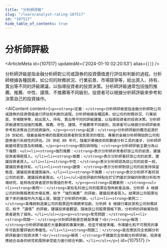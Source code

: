 ```yaml
---
title: "分析師評級"
slug: "/learn/analyst-rating-107517"
id: "107517"
hide_table_of_contents: true
---
```



# 分析師評級

<ArticleMeta id={107517} updatedAt={'2024-01-10 02:20:53'} alias={`[]`} />
<div className='border-solid border-b border-t-0 my-4 border-[var(--ifm-color-gray-300)]' />

分析師評級是指金融分析師對公司或證券的投資價值進行評估和判斷的過程。分析師根據各種因素，如公司的財務狀況、行業前景、市場競爭等，給出買入、持有、賣出等不同的評級建議，以指導投資者的投資決策。分析師評級通常包括強烈推薦、推薦、中性、謹慎、不推薦等不同級別，投資者可以根據分析師評級來參考和決策自己的投資操作。

<AIContent content={`<p><strong>定義：</strong>分析師評級是指金融分析師對公司或證券的投資價值進行評估和判斷的過程。分析師根據各種因素，如公司的財務狀況、行業前景、市場競爭等，給出買入、持有、賣出等不同的評級建議，以指導投資者的投資決策。分析師評級通常包括強烈推薦、推薦、中性、謹慎、不推薦等不同級別，投資者可以根據分析師評級來參考和決策自己的投資操作。</p><p><strong>起源：</strong>分析師評級的概念起源於 20 世紀初，隨着金融市場的發展和投資者對信息需求的增加，專業的金融分析師開始對公司和證券進行系統性的評估。20 世紀 80 年代，隨着計算機技術和數據分析工具的進步，分析師評級變得更加普及和精確。</p><p><strong>類別與特點：</strong>分析師評級主要分為以下幾類：<ul><li><strong>強烈推薦：</strong>表示分析師非常看好該公司的前景，建議投資者積極買入。</li><li><strong>推薦：</strong>表示分析師看好該公司的前景，建議投資者買入。</li><li><strong>中性：</strong>表示分析師認為該公司的前景一般，建議投資者持有。</li><li><strong>謹慎：</strong>表示分析師對該公司的前景持保留態度，建議投資者謹慎操作。</li><li><strong>不推薦：</strong>表示分析師不看好該公司的前景，建議投資者賣出。</li></ul>這些評級的特點在於它們基於詳細的財務分析和市場研究，能夠為投資者提供有價值的參考。</p><p><strong>具體案例：</strong><ul><li><strong>案例一：</strong>某知名科技公司的股票在發佈新產品後，分析師 A 根據公司的財務報表和市場反應，給予 “強烈推薦” 的評級，建議投資者買入。結果該公司股票在接下來的幾個月內大幅上漲，驗證了分析師的判斷。</li><li><strong>案例二：</strong>某傳統制造業公司的股票因市場競爭加劇，分析師 B 根據行業前景和公司財務狀況，給予 “謹慎” 的評級，建議投資者觀望。隨後該公司股票價格下跌，分析師的評級幫助投資者避免了損失。</li></ul></p><p><strong>常見問題：</strong><ul><li><strong>問題一：</strong>分析師評級是否總是準確？<br/><strong>解答：</strong>分析師評級基於大量數據和專業判斷，但並不總是準確。市場變化和不可預見的事件可能影響評級的準確性。</li><li><strong>問題二：</strong>是否應該完全依賴分析師評級進行投資決策？<br/><strong>解答：</strong>不建議完全依賴分析師評級，投資者應結合自身的研究和風險承受能力進行綜合判斷。</li></ul></p>`} id={107517} />
